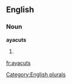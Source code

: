 
==English==

===Noun===
'''ayacuts'''

# {{plural of|[[ayacut]]}}

[[Category:English plurals]]

[[fr:ayacuts]]